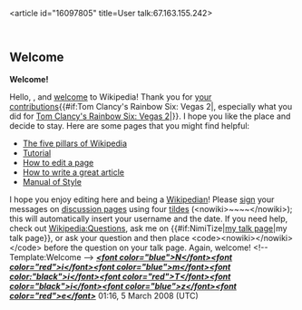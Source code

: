 <article id="16097805" title=User talk:67.163.155.242>
	<talkpage id="16097805" title="User talk:67.163.155.242">



== Welcome ==
'''Welcome!'''

Hello, {{BASEPAGENAME}}, and [[Wikipedia:Introduction|welcome]] to Wikipedia! Thank you for [[Special:Contributions/{{BASEPAGENAME}}|your contributions]]{{#if:Tom Clancy's Rainbow Six: Vegas 2|, especially what you did for [[Tom Clancy's Rainbow Six: Vegas 2]]|}}. I hope you like the place and decide to stay. Here are some pages that you might find helpful:
*[[Wikipedia:Five pillars|The five pillars of Wikipedia]]
*[[Wikipedia:Tutorial|Tutorial]]
*[[Wikipedia:How to edit a page|How to edit a page]]
*[[Wikipedia:Article development|How to write a great article]]
*[[Wikipedia:Manual of Style|Manual of Style]]
I hope you enjoy editing here and being a [[Wikipedia:Wikipedians|Wikipedian]]! Please [[Wikipedia:Signatures|sign]] your messages on [[Wikipedia:talk page|discussion page]]s using four [[tilde]]s (&lt;nowiki&gt;~~~~&lt;/nowiki&gt;); this will automatically insert your username and the date. If you need help, check out [[Wikipedia:Questions]], ask me on {{#if:NimiTize|[[user talk:NimiTize|my talk page]]|my talk page}}, or ask your question and then place &lt;code&gt;&lt;nowiki&gt;{{helpme}}&lt;/nowiki&gt;&lt;/code&gt; before the question on your talk page. Again, welcome! &lt;!-- Template:Welcome --&gt; 
'''''[[User:NimiTize|&lt;font color=&quot;blue&quot;&gt;N&lt;/font&gt;&lt;font color=&quot;red&quot;&gt;i&lt;/font&gt;]][[User_Talk:NimiTize|&lt;font color=&quot;blue&quot;&gt;m&lt;/font&gt;&lt;font color:&quot;black&quot;&gt;i&lt;/font&gt;]][[Special:Contributions/NimiTize|&lt;font color=&quot;red&quot;&gt;T&lt;/font&gt;&lt;font color=&quot;black&quot;&gt;i&lt;/font&gt;]][[User:NimiTize/Guestbook|&lt;font color=&quot;blue&quot;&gt;z&lt;/font&gt;&lt;font color=&quot;red&quot;&gt;e&lt;/font&gt;]]''''' 01:16, 5 March 2008 (UTC)
	</talkpage>
</article>